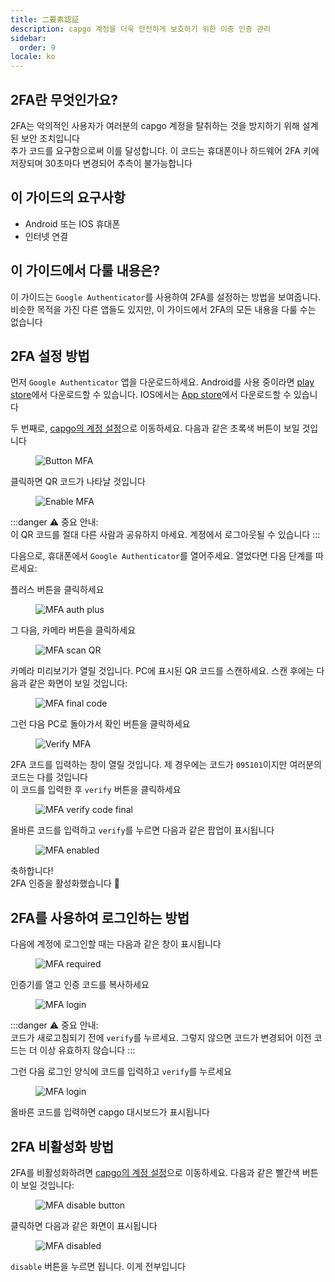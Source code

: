 ```yaml
---
title: 二要素認証
description: capgo 계정을 더욱 안전하게 보호하기 위한 이중 인증 관리
sidebar:
  order: 9
locale: ko
---
```


## 2FA란 무엇인가요?

2FA는 악의적인 사용자가 여러분의 capgo 계정을 탈취하는 것을 방지하기 위해 설계된 보안 조치입니다\
추가 코드를 요구함으로써 이를 달성합니다. 이 코드는 휴대폰이나 하드웨어 2FA 키에 저장되며 30초마다 변경되어 추측이 불가능합니다

## 이 가이드의 요구사항
 - Android 또는 IOS 휴대폰
 - 인터넷 연결

## 이 가이드에서 다룰 내용은?

이 가이드는 `Google Authenticator`를 사용하여 2FA를 설정하는 방법을 보여줍니다. 비슷한 목적을 가진 다른 앱들도 있지만, 이 가이드에서 2FA의 모든 내용을 다룰 수는 없습니다

## 2FA 설정 방법

먼저 `Google Authenticator` 앱을 다운로드하세요. Android를 사용 중이라면 [play store](https://play.google.com/store/apps/details/?id=comgoogleandroidappsauthenticator2)에서 다운로드할 수 있습니다. IOS에서는 [App store](https://appsapplecom/us/app/google-authenticator/id388497605/)에서 다운로드할 수 있습니다

두 번째로, [capgo의 계정 설정](https://webcapgo.app/dashboard/settings/account/)으로 이동하세요. 다음과 같은 초록색 버튼이 보일 것입니다

<figure><img style="margin-left: auto; margin-right: auto" src="/button-mfa.webp" alt="Button MFA" /><figcaption></figcaption></figure>

클릭하면 QR 코드가 나타날 것입니다

<figure><img style="margin-left: auto; margin-right: auto" src="/enable-mfa.webp" alt="Enable MFA" /><figcaption></figcaption></figure>

:::danger
⚠️ 중요 안내: \
이 QR 코드를 절대 다른 사람과 공유하지 마세요. 계정에서 로그아웃될 수 있습니다
:::

다음으로, 휴대폰에서 `Google Authenticator`를 열어주세요. 열었다면 다음 단계를 따르세요:

플러스 버튼을 클릭하세요

<figure><img style="margin-left: auto; margin-right: auto" src="/mfa-auth-plus.webp" alt="MFA auth plus" /><figcaption></figcaption></figure>

그 다음, 카메라 버튼을 클릭하세요

<figure><img style="margin-left: auto; margin-right: auto" src="/mfa-scan-qr.webp" alt="MFA scan QR" /><figcaption></figcaption></figure>

카메라 미리보기가 열릴 것입니다. PC에 표시된 QR 코드를 스캔하세요. 스캔 후에는 다음과 같은 화면이 보일 것입니다:

<figure><img style="margin-left: auto; margin-right: auto" src="/mfa-final-code.webp" alt="MFA final code" /><figcaption></figcaption></figure>

그런 다음 PC로 돌아가서 확인 버튼을 클릭하세요

<figure><img style="margin-left: auto; margin-right: auto" src="/enable-mfa-verify.webp" alt="Verify MFA" /><figcaption></figcaption></figure>

2FA 코드를 입력하는 창이 열릴 것입니다. 제 경우에는 코드가 `095101`이지만 여러분의 코드는 다를 것입니다\
이 코드를 입력한 후 `verify` 버튼을 클릭하세요

<figure><img style="margin-left: auto; margin-right: auto" src="/mfa-verify-final-code.webp" alt="MFA verify code final" /><figcaption></figcaption></figure>

올바른 코드를 입력하고 `verify`를 누르면 다음과 같은 팝업이 표시됩니다

<figure><img style="margin-left: auto; margin-right: auto" src="/mfa-enabled.webp" alt="MFA enabled" /><figcaption></figcaption></figure>

축하합니다!\
2FA 인증을 활성화했습니다 🎉

## 2FA를 사용하여 로그인하는 방법

다음에 계정에 로그인할 때는 다음과 같은 창이 표시됩니다
<figure><img style="margin-left: auto; margin-right: auto" src="/mfa-required.webp" alt="MFA required" /><figcaption></figcaption></figure>

인증기를 열고 인증 코드를 복사하세요

<figure><img style="margin-left: auto; margin-right: auto" src="/mfa-login.webp" alt="MFA login" /><figcaption></figcaption></figure>

:::danger
⚠️ 중요 안내: \
코드가 새로고침되기 전에 `verify`를 누르세요. 그렇지 않으면 코드가 변경되어 이전 코드는 더 이상 유효하지 않습니다
:::

그런 다음 로그인 양식에 코드를 입력하고 `verify`를 누르세요

<figure><img style="margin-left: auto; margin-right: auto" src="/mfa-final-login-verify.webp" alt="MFA login" /><figcaption></figcaption></figure>

올바른 코드를 입력하면 capgo 대시보드가 표시됩니다

## 2FA 비활성화 방법

2FA를 비활성화하려면 [capgo의 계정 설정](https://webcapgo.app/dashboard/settings/account/)으로 이동하세요. 다음과 같은 빨간색 버튼이 보일 것입니다:

<figure><img style="margin-left: auto; margin-right: auto" src="/mfa-disable-button.webp" alt="MFA disable button" /><figcaption></figcaption></figure>

클릭하면 다음과 같은 화면이 표시됩니다

<figure><img style="margin-left: auto; margin-right: auto" src="/mfa-disable-2.webp" alt="MFA disabled" /><figcaption></figcaption></figure>

`disable` 버튼을 누르면 됩니다. 이게 전부입니다